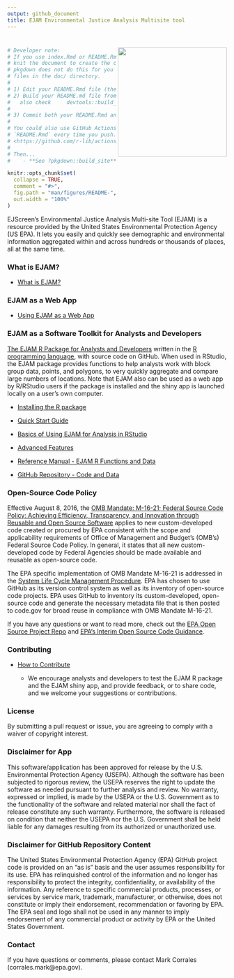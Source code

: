 ```yaml
---
output: github_document
title: EJAM Environmental Justice Analysis Multisite tool
---
```


# <img src="man/figures/logo659.png" align="right" width="250px"/>

<!-- README.md is generated from README.Rmd. Please edit Rmd not md  -->

```r
# Developer note: 
# If you use index.Rmd or README.Rmd it is your responsibility to 
# knit the document to create the corresponding .md. 
# pkgdown does not do this for you because it only touches 
# files in the ⁠doc/⁠ directory.
#
# 1) Edit your README.Rmd file (the .Rmd NOT the .md file)
# 2) Build your README.md file from the README.Rmd file, by clicking Knit in RStudio
#   also check     devtools::build_readme()  ?
#
# 3) Commit both your README.Rmd and README.md
#
# You could also use GitHub Actions to re-render
# `README.Rmd` every time you push. An example workflow can be found here:
# <https://github.com/r-lib/actions/tree/v1/examples>.
#
# Then... 
#    - **See ?pkgdown::build_site** - EJAM now uses the pkgdown R package to build help and vignettes as web pages, and it uses the README.md (not .Rmd) to help build the documentation.
```

```r
knitr::opts_chunk$set(
  collapse = TRUE,
  comment = "#>",
  fig.path = "man/figures/README-",
  out.width = "100%"
)
```

<!-- badges: start -->

```{=html}
<!-- or we could comment out the badge 

[![Lifecycle: experimental](https://img.shields.io/badge/lifecycle-experimental-orange.svg)](https://lifecycle.r-lib.org/articles/stages.html#experimental)
 -->
```
<!-- badges: end -->

EJScreen's Environmental Justice Analysis Multi-site Tool (EJAM) is a resource provided by the United States Environmental Protection Agency (US EPA). It lets you easily and quickly see demographic and environmental information aggregated within and across hundreds or thousands of places, all at the same time.

### What is EJAM?

-   [What is EJAM?](https://usepa.github.io/EJAM/articles/0_whatis.html)

### EJAM as a Web App

-   [Using EJAM as a Web App](https://usepa.github.io/EJAM/articles/0_webapp.html) <!-- 
            -   EJAM beta test is accessible only if at EPA offices or on VPN
        -->

### EJAM as a Software Toolkit for Analysts and Developers

[The EJAM R Package for Analysts and Developers](https://github.com/USEPA/EJAM?tab=readme-ov-file#the-ejam-r-package-for-analysts-and-developers) written in the [R programming language](https://www.r-project.org/), with source code on GitHub. When used in RStudio, the EJAM package provides functions to help analysts work with block group data, points, and polygons, to very quickly aggregate and compare large numbers of locations. Note that EJAM also can be used as a web app by R/RStudio users if the package is installed and the shiny app is launched locally on a user's own computer.

- [Installing the R package](https://usepa.github.io/EJAM/articles/1_installing.html)

- [Quick Start Guide](https://usepa.github.io/EJAM/articles/2_quickstart.html)

- [Basics of Using EJAM for Analysis in RStudio](https://usepa.github.io/EJAM/articles/3_analyzing.html)

- [Advanced Features](https://usepa.github.io/EJAM/articles/4_advanced.html)

- [Reference Manual - EJAM R Functions and Data](https://usepa.github.io/EJAM/articles/index.html)

- [GitHub Repository - Code and Data](https://github.com/USEPA/EJAM#readme "https://github.com/USEPA/EJAM#readme")

### Open-Source Code Policy

Effective August 8, 2016, the [OMB Mandate: M-16-21; Federal Source Code Policy: Achieving Efficiency, Transparency, and Innovation through Reusable and Open Source Software](https://obamawhitehouse.archives.gov/sites/default/files/omb/memoranda/2016/m_16_21.pdf){.uri target="_blank" rel="noreferrer noopener"} applies to new custom-developed code created or procured by EPA consistent with the scope and applicability requirements of Office of Management and Budget's (OMB's) Federal Source Code Policy. In general, it states that all new custom-developed code by Federal Agencies should be made available and reusable as open-source code.

The EPA specific implementation of OMB Mandate M-16-21 is addressed in the [System Life Cycle Management Procedure](https://www.epa.gov/irmpoli8/policy-procedures-and-guidance-system-life-cycle-management-slcm){.uri target="_blank" rel="noreferrer noopener"}. EPA has chosen to use GitHub as its version control system as well as its inventory of open-source code projects. EPA uses GitHub to inventory its custom-developed, open-source code and generate the necessary metadata file that is then posted to code.gov for broad reuse in compliance with OMB Mandate M-16-21.

If you have any questions or want to read more, check out the [EPA Open Source Project Repo](https://github.com/USEPA/open-source-projects){.uri target="_blank" rel="noreferrer noopener"} and [EPA's Interim Open Source Code Guidance](https://www.epa.gov/developers/open-source-software-and-epa-code-repository-requirements){.uri target="_blank" rel="noreferrer noopener"}.

### Contributing

-   [How to Contribute](https://github.com/USEPA/EJAM/blob/master/CONTRIBUTING.md)

    -   We encourage analysts and developers to test the EJAM R package and the EJAM shiny app, and provide feedback, or to share code, and we welcome your suggestions or contributions.

### License

By submitting a pull request or issue, you are agreeing to comply with a waiver of copyright interest.

### Disclaimer for App

This software/application has been approved for release by the U.S. Environmental Protection Agency (USEPA). Although the software has been subjected to rigorous review, the USEPA reserves the right to update the software as needed pursuant to further analysis and review. No warranty, expressed or implied, is made by the USEPA or the U.S. Government as to the functionality of the software and related material nor shall the fact of release constitute any such warranty. Furthermore, the software is released on condition that neither the USEPA nor the U.S. Government shall be held liable for any damages resulting from its authorized or unauthorized use.

### Disclaimer for GitHub Repository Content

The United States Environmental Protection Agency (EPA) GitHub project code is provided on an "as is" basis and the user assumes responsibility for its use. EPA has relinquished control of the information and no longer has responsibility to protect the integrity, confidentiality, or availability of the information. Any reference to specific commercial products, processes, or services by service mark, trademark, manufacturer, or otherwise, does not constitute or imply their endorsement, recommendation or favoring by EPA. The EPA seal and logo shall not be used in any manner to imply endorsement of any commercial product or activity by EPA or the United States Government.

### Contact

If you have questions or comments, please contact Mark Corrales (corrales.mark\@epa.gov).
